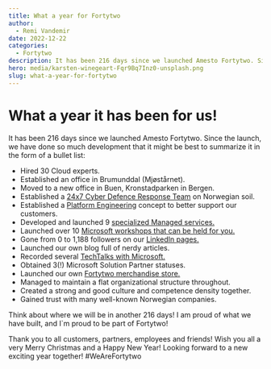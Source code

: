 ```yaml
---
title: What a year for Fortytwo
author:
  - Remi Vandemir
date: 2022-12-22
categories:
  - Fortytwo
description: It has been 216 days since we launched Amesto Fortytwo. Since the launch, we have done so much development that it might be best to summarize it in the form of a bullet list.
hero: media/karsten-winegeart-Fqr9Bq7Inz0-unsplash.png
slug: what-a-year-for-fortytwo
---
```


# What a year it has been for us!

It has been 216 days since we launched Amesto Fortytwo. Since the launch, we have done so much development that it might be best to summarize it in the form of a bullet list:

- Hired 30 Cloud experts.
- Established an office in Brumunddal (Mjøstårnet).
- Moved to a new office in Buen, Kronstadparken in Bergen.
- Established a [24x7 Cyber Defence Response Team](https://www.amestofortytwo.com/cyber-defence-offerings) on Norwegian soil.
- Established a [Platform Engineering](https://www.amestofortytwo.com/platform-engineering) concept to better support our customers.
- Developed and launched 9 [specialized Managed services.](https://www.amestofortytwo.com/managed-services)
- Launched over 10 [Microsoft workshops that can be held for you.](https://www.amestofortytwo.com/workshops)
- Gone from 0 to 1,188 followers on our [LinkedIn pages.](https://www.linkedin.com/company/amesto-fortytwo)
- Launched our own blog full of nerdy articles.
- Recorded several [TechTalks with Microsoft.](https://www.youtube.com/@amestofortytwo7726)
- Obtained 3(!) Microsoft Solution Partner statuses.
- Launched our own [Fortytwo merchandise store.](http://fortytwoshop.no)
- Managed to maintain a flat organizational structure throughout.
- Created a strong and good culture and competence density together.
- Gained trust with many well-known Norwegian companies.

Think about where we will be in another 216 days! I am proud of what we have built, and I`m proud to be part of Fortytwo!

Thank you to all customers, partners, employees and friends! Wish you all a very Merry Christmas and a Happy New Year! Looking forward to a new exciting year together! #WeAreFortytwo